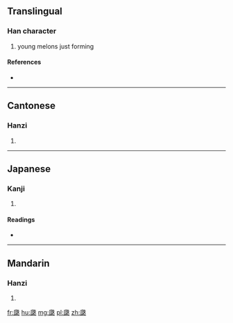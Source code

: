==Translingual==

===Han character===
{{Han char|rn=97|rad=瓜|as=05|sn=10|four=7523<sub>3</sub>|canj=竹人竹手人 (HOHQO)}}

# young melons just forming

====References====
* {{Han ref|kx=0746.090|dkj=21380|dj=1154.210|hdz=42654.110|uh=74DE|ud=29918|bh=D2BC|bd=53948}}

----

==Cantonese==

===Hanzi===
{{yue-hanzi|jyut=|y=dit6}}

# {{defn|lang=yue|sort=瓜05}}

----

==Japanese==

===Kanji===
{{ja-kanji|grade=|rs=瓜05}}

# {{defn|lang=ja|sort=瓜05}}

====Readings====
* {{ja-readings|on=[[てつ]] (tetsu), [[でち]] (dechi)|kun=|nanori=}}

----

==Mandarin==

===Hanzi===
{{cmn-hanzi|pin=[[dié]] ([[die2]])|wg=tieh<sup>2</sup>}}

# {{defn|lang=cmn|sort=瓜05}}

[[fr:瓞]]
[[hu:瓞]]
[[mg:瓞]]
[[pl:瓞]]
[[zh:瓞]]